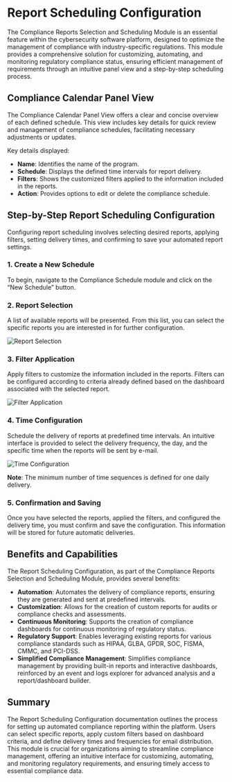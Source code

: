 # Report Scheduling Configuration

The Compliance Reports Selection and Scheduling Module is an essential feature within the cybersecurity software platform, designed to optimize the management of compliance with industry-specific regulations. This module provides a comprehensive solution for customizing, automating, and monitoring regulatory compliance status, ensuring efficient management of requirements through an intuitive panel view and a step-by-step scheduling process.

## Compliance Calendar Panel View

The Compliance Calendar Panel View offers a clear and concise overview of each defined schedule. This view includes key details for quick review and management of compliance schedules, facilitating necessary adjustments or updates.

Key details displayed:
*   **Name**: Identifies the name of the program.
*   **Schedule**: Displays the defined time intervals for report delivery.
*   **Filters**: Shows the customized filters applied to the information included in the reports.
*   **Action**: Provides options to edit or delete the compliance schedule.

## Step-by-Step Report Scheduling Configuration

Configuring report scheduling involves selecting desired reports, applying filters, setting delivery times, and confirming to save your automated report settings.

### 1. Create a New Schedule

To begin, navigate to the Compliance Schedule module and click on the “New Schedule” button.

### 2. Report Selection

A list of available reports will be presented. From this list, you can select the specific reports you are interested in for further configuration.

![Report Selection](https://mintcdn.com/utmstack/-JweBhSZIV7FRzin/images/compliance/create_compliance_schedule.png?fit=max&auto=format&n=-JweBhSZIV7FRzin&q=85&s=2542f78dd9e6257309c1de9df7b3a50c)

### 3. Filter Application

Apply filters to customize the information included in the reports. Filters can be configured according to criteria already defined based on the dashboard associated with the selected report.

![Filter Application](https://mintcdn.com/utmstack/-JweBhSZIV7FRzin/images/compliance/schedule_filters.png?fit=max&auto=format&n=-JweBhSZIV7FRzin&q=85&s=462b7302a07bb7bb5e76fed468732c86)

### 4. Time Configuration

Schedule the delivery of reports at predefined time intervals. An intuitive interface is provided to select the delivery frequency, the day, and the specific time when the reports will be sent by e-mail.

![Time Configuration](https://mintcdn.com/utmstack/-JweBhSZIV7FRzin/images/compliance/schedule_time.png?fit=max&auto=format&n=-JweBhSZIV7FRzin&q=85&s=d323c91f3f60d4f0085e13c3f3e693fb)

**Note**: The minimum number of time sequences is defined for one daily delivery.

### 5. Confirmation and Saving

Once you have selected the reports, applied the filters, and configured the delivery time, you must confirm and save the configuration. This information will be stored for future automatic deliveries.

## Benefits and Capabilities

The Report Scheduling Configuration, as part of the Compliance Reports Selection and Scheduling Module, provides several benefits:

*   **Automation**: Automates the delivery of compliance reports, ensuring they are generated and sent at predefined intervals.
*   **Customization**: Allows for the creation of custom reports for audits or compliance checks and assessments.
*   **Continuous Monitoring**: Supports the creation of compliance dashboards for continuous monitoring of regulatory status.
*   **Regulatory Support**: Enables leveraging existing reports for various compliance standards such as HIPAA, GLBA, GPDR, SOC, FISMA, CMMC, and PCI-DSS.
*   **Simplified Compliance Management**: Simplifies compliance management by providing built-in reports and interactive dashboards, reinforced by an event and logs explorer for advanced analysis and a report/dashboard builder.

## Summary

The Report Scheduling Configuration documentation outlines the process for setting up automated compliance reporting within the platform. Users can select specific reports, apply custom filters based on dashboard criteria, and define delivery times and frequencies for email distribution. This module is crucial for organizations aiming to streamline compliance management, offering an intuitive interface for customizing, automating, and monitoring regulatory requirements, and ensuring timely access to essential compliance data.